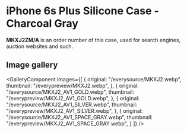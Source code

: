 
# iPhone 6s Plus Silicone Case - Charcoal Gray

<Callout type='info' emoji='👉🏻'>**MKXJ2ZM/A** is an order number of this case, used for search engines, auction websites and such.</Callout>

## Image gallery

<GalleryComponent
    images={[
      {
        original: "/everysource/MKXJ2.webp",
        thumbnail: "/everypreview/MKXJ2.webp",
      },
      {
        original: "/everysource/MKXJ2_AV1_GOLD.webp",
        thumbnail: "/everypreview/MKXJ2_AV1_GOLD.webp",
      },
      {
        original: "/everysource/MKXJ2_AV1_SILVER.webp",
        thumbnail: "/everypreview/MKXJ2_AV1_SILVER.webp",
      },
      {
        original: "/everysource/MKXJ2_AV1_SPACE_GRAY.webp",
        thumbnail: "/everypreview/MKXJ2_AV1_SPACE_GRAY.webp",
      }
    ]}
  />
